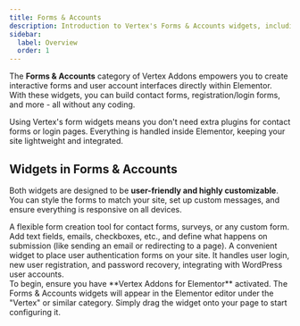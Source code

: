```yaml
---
title: Forms & Accounts
description: Introduction to Vertex's Forms & Accounts widgets, including a custom Form Builder and Login/Register form for user authentication.
sidebar:
  label: Overview
  order: 1
---
```



The **Forms & Accounts** category of Vertex Addons empowers you to create interactive forms and user account interfaces directly within Elementor. With these widgets, you can build contact forms, registration/login forms, and more - all without any coding.

<Aside type="note" title="Why Forms Matter">
Using Vertex's form widgets means you don't need extra plugins for contact forms or login pages. Everything is handled inside Elementor, keeping your site lightweight and integrated.
</Aside>

## Widgets in Forms & Accounts

<CardGrid>
  <LinkCard href="./form-builder/" title="Form Builder" description="Build custom forms with various field types, validations, and submission actions." />
  <LinkCard href="./login-register/" title="Login & Register" description="Create user login, registration, and password reset forms with ease." />
</CardGrid>

Both widgets are designed to be **user-friendly and highly customizable**. You can style the forms to match your site, set up custom messages, and ensure everything is responsive on all devices.

<CardGrid>
  <Card title='Form Builder'>
  A flexible form creation tool for contact forms, surveys, or any custom form. Add text fields, emails, checkboxes, etc., and define what happens on submission (like sending an email or redirecting to a page).
  </Card>
  <Card title='Login & Register'>
  A convenient widget to place user authentication forms on your site. It handles user login, new user registration, and password recovery, integrating with WordPress user accounts.
  </Card>
</CardGrid>

<Aside type="tip" title="Getting Started">
To begin, ensure you have **Vertex Addons for Elementor** activated. The Forms & Accounts widgets will appear in the Elementor editor under the "Vertex" or similar category. Simply drag the widget onto your page to start configuring it.
</Aside>
